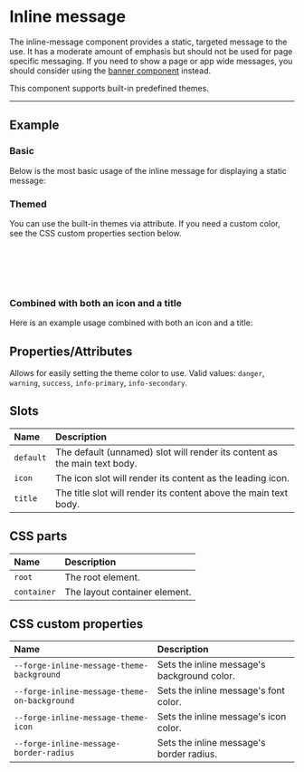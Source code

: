 
<PageSection>

# Inline message

The inline-message component provides a static, targeted message to the use. It has a moderate amount of emphasis but should not be used for page specific messaging.
If you need to show a page or app wide messages, you should consider using the [banner component](?path=/story/components-banner--default) instead.

This component supports built-in predefined themes.

</PageSection>

---

<PageSection>

## Example

### Basic

Below is the most basic usage of the inline message for displaying a static message:

<LiveDemo codeHtml={InlineMessageDefaultCodeHtml()}>
  <InlineMessageDemo hasIcon={false} hasTitle={false} />
</LiveDemo>

### Themed

You can use the built-in themes via attribute. If you need a custom color, see the CSS custom properties section below.

<LiveDemo layout="column" codeHtml={InlineMessageThemeCodeHtml()}>
  <InlineMessageDemo theme="danger" hasIcon={false} hasTitle={false} />
  <br/>
  <InlineMessageDemo theme="warning" hasIcon={false} hasTitle={false} />
  <br/>
  <InlineMessageDemo theme="success" hasIcon={false} hasTitle={false} />
  <br/>
  <InlineMessageDemo theme="info-primary" hasIcon={false} hasTitle={false} />
  <br/>
  <InlineMessageDemo theme="info-secondary" hasIcon={false} hasTitle={false} />
</LiveDemo>

### Combined with both an icon and a title

Here is an example usage combined with both an icon and a title:

<LiveDemo codeHtml={InlineMessageIconTitleCodeHtml()}>
  <InlineMessageDemo />
</LiveDemo>

</PageSection>

<PageSection>

## Properties/Attributes

<PropertyDef name="theme" type="string" prop={false} defaultValue="&quot;info-primary&quot;">

Allows for easily setting the theme color to use. Valid values: `danger`, `warning`, `success`, `info-primary`, `info-secondary`.

</PropertyDef>

</PageSection>

<PageSection>

## Slots

| Name                           | Description
| :------------------------------| :----------------
| `default`                      | The default (unnamed) slot will render its content as the main text body.
| `icon`                         | The icon slot will render its content as the leading icon.
| `title`                        | The title slot will render its content above the main text body.

</PageSection>

<PageSection>

## CSS parts

| Name                       | Description
| :--------------------------| :----------------
| `root`                     | The root element.
| `container`                | The layout container element.

</PageSection>

<PageSection>

## CSS custom properties

| Name                                                  | Description
| :-----------------------------------------------------| :----------------
| `--forge-inline-message-theme-background`               | Sets the inline message's background color.
| `--forge-inline-message-theme-on-background`            | Sets the inline message's font color.
| `--forge-inline-message-theme-icon`                     | Sets the inline message's icon color.
| `--forge-inline-message-border-radius`                  | Sets the inline message's border radius.

</PageSection>